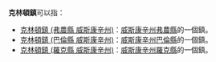 '''克林頓鎮'''可以指：
*[[克林頓鎮_(弗農縣_威斯康辛州)|克林頓鎮 (弗農縣 威斯康辛州)]]：[[威斯康辛州|威斯康辛州]][[弗農縣_(威斯康辛州)|弗農縣]]的一個鎮。
*[[克林頓鎮_(巴倫縣_威斯康辛州)|克林頓鎮 (巴倫縣 威斯康辛州)]]：[[威斯康辛州|威斯康辛州]][[巴倫縣_(威斯康辛州)|巴倫縣]]的一個鎮。
*[[克林頓鎮_(羅克縣_威斯康辛州)|克林頓鎮 (羅克縣 威斯康辛州)]]：[[威斯康辛州|威斯康辛州]][[羅克縣_(威斯康辛州)|羅克縣]]的一個鎮。
{{Disambig|cat=四字地名消歧义}}